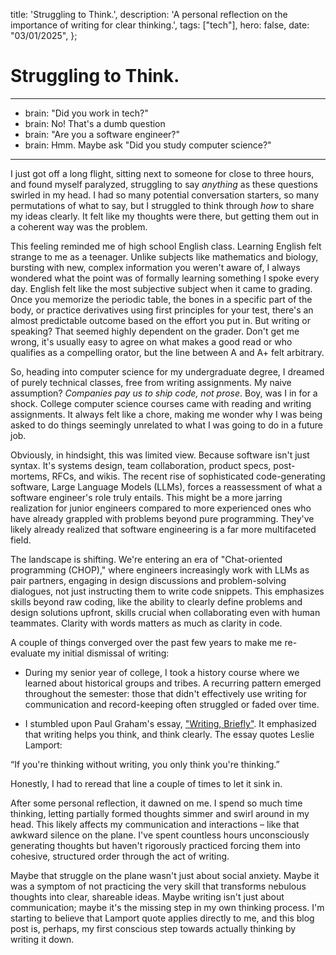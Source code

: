   title: 'Struggling to Think.',
  description: 'A personal reflection on the importance of writing for clear thinking.',
  tags: ["tech"],
  hero: false,
  date: "03/01/2025",
};

# Struggling to Think.
-------

- brain:  "Did you work in tech?" 
- brain:  No! That's a dumb question
- brain:  "Are you a software engineer?" 
- brain:  Hmm. Maybe ask "Did you study computer science?"

-------

I just got off a long flight, sitting next to someone for close to three hours, and found myself paralyzed, struggling to say *anything* as these questions swirled in my head. I had so many potential conversation starters, so many permutations of what to say, but I struggled to think through *how* to share my ideas clearly. It felt like my thoughts were there, but getting them out in a coherent way was the problem.

This feeling reminded me of high school English class. Learning English felt strange to me as a teenager. Unlike subjects like mathematics and biology, bursting with new, complex information you weren't aware of, I always wondered what the point was of formally learning something I spoke every day. English felt like the most subjective subject when it came to grading. Once you memorize the periodic table, the bones in a specific part of the body, or practice derivatives using first principles for your test, there's an almost predictable outcome based on the effort you put in. But writing or speaking? That seemed highly dependent on the grader. Don't get me wrong, it's usually easy to agree on what makes a good read or who qualifies as a compelling orator, but the line between A and A+ felt arbitrary.

So, heading into computer science for my undergraduate degree, I dreamed of purely technical classes, free from writing assignments. My naive assumption? *Companies pay us to ship code, not prose*. Boy, was I in for a shock. College computer science courses came with reading and writing assignments. It always felt like a chore, making me wonder why I was being asked to do things seemingly unrelated to what I was going to do in a future job.

Obviously, in hindsight, this was limited view. Because software isn't just syntax. It's systems design, team collaboration, product specs, post-mortems, RFCs, and wikis. The recent rise of sophisticated code-generating software, Large Language Models (LLMs), forces a reassessment of what a software engineer's role truly entails. This might be a more jarring realization for junior engineers compared to more experienced ones who have already grappled with problems beyond pure programming. They've likely already realized that software engineering is a far more multifaceted field.

The landscape is shifting. We're entering an era of "Chat-oriented programming (CHOP)," where engineers increasingly work with LLMs as pair partners, engaging in design discussions and problem-solving dialogues, not just instructing them to write code snippets. This emphasizes skills beyond raw coding, like the ability to clearly define problems and design solutions upfront, skills crucial when collaborating even with human teammates. Clarity with words matters as much as clarity in code.

A couple of things converged over the past few years to make me re-evaluate my initial dismissal of writing:


- During my senior year of college, I took a history course where we learned about historical groups and tribes. A recurring pattern emerged throughout the semester: those that didn't effectively use writing for communication and record-keeping often struggled or faded over time.


- I stumbled upon Paul Graham's essay, ["Writing, Briefly"](https://www.paulgraham.com/writes.html). It emphasized that writing helps you think, and think clearly. The essay quotes Leslie Lamport:

“If you're thinking without writing, you only think you're thinking.”

Honestly, I had to reread that line a couple of times to let it sink in.

After some personal reflection, it dawned on me. I spend so much time thinking, letting partially formed thoughts simmer and swirl around in my head. This likely affects my communication and interactions – like that awkward silence on the plane. I've spent countless hours unconsciously generating thoughts but haven't rigorously practiced forcing them into cohesive, structured order through the act of writing.

Maybe that struggle on the plane wasn't just about social anxiety. Maybe it was a symptom of not practicing the very skill that transforms nebulous thoughts into clear, shareable ideas. Maybe writing isn't just about communication; maybe it's the missing step in my own thinking process. I'm starting to believe that Lamport quote applies directly to me, and this blog post is, perhaps, my first conscious step towards actually thinking by writing it down.

<EmailList />